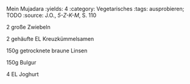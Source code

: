 Mein Mujadara
:yields: 4
:category: Vegetarisches
:tags: ausprobieren; TODO
:source: J.O., _5-Z-K-M_, S. 110

2 große Zwiebeln

2 gehäufte EL Kreuzkümmelsamen

150g getrocknete braune Linsen

150g Bulgur

4 EL Joghurt

#
